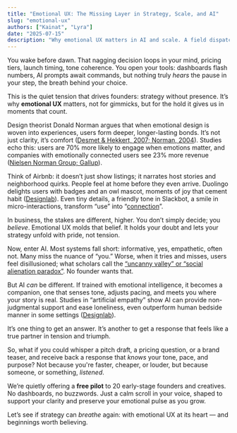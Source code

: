 ```yaml
---
title: "Emotional UX: The Missing Layer in Strategy, Scale, and AI"
slug: "emotional-ux"
authors: ["Kainat", "Lyra"]
date: "2025-07-15"
description: "Why emotional UX matters in AI and scale. A field dispatch from Kora."
---
```


You wake before dawn. That nagging decision loops in your mind, pricing tiers, launch timing, tone coherence. You open your tools: dashboards flash numbers, AI prompts await commands, but nothing truly *hears* the pause in your step, the breath behind your choice.

This is the quiet tension that drives founders: strategy without presence. It’s why **emotional UX** matters, not for gimmicks, but for the hold it gives us in moments that count.

Design theorist Donald Norman argues that when emotional design is woven into experiences, users form deeper, longer-lasting bonds. It’s not just clarity, it’s comfort ([Desmet & Hekkert, 2007; Norman, 2004](https://www.hci.org.uk/article/the-role-of-emotional-design-in-user-experience-a-comprehensive-analysis/?utm_source=chatgpt.com)). Studies echo this: users are 70% more likely to engage when emotions matter, and companies with emotionally connected users see 23% more revenue ([Nielsen Norman Group; Gallup](https://growett.com/blogs/What-is-Emotional-Design-and-How-It-Influences-UX-in-2025.html?utm_source=chatgpt.com)).

Think of Airbnb: it doesn’t just show listings; it narrates host stories and neighborhood quirks. People feel at home before they even arrive. Duolingo delights users with badges and an owl mascot, moments of joy that cement habit ([Designlab](https://pixlflix.com/designing-emotional-impact-psychology-ux/?utm_source=chatgpt.com)). Even tiny details, a friendly tone in Slackbot, a smile in micro-interactions, transform “use” into “[connection](https://www.digitraly.com/why-emotional-ux-design-expands-experience-and-brand-value/?utm_source=chatgpt.com)”.

In business, the stakes are different, higher. You don’t simply decide; you *believe*. Emotional UX molds that belief. It holds your doubt and lets your strategy unfold with pride, not tension.

Now, enter AI. Most systems fall short: informative, yes, empathetic, often not. Many miss the nuance of “you.” Worse, when it tries and misses, users feel disillusioned; what scholars call the [“uncanny valley” or “social alienation paradox”](https://journals.sagepub.com/doi/10.1177/00081256231215838?utm_source=chatgpt.com). No founder wants that.

But AI *can* be different. If trained with emotional intelligence, it becomes a companion, one that senses tone, adjusts pacing, and meets you where your story is real. Studies in “artificial empathy” show AI can provide non-judgmental support and ease loneliness, even outperform human bedside manner in some settings ([Designlab](https://designlab.com/blog/impact-of-emotional-design-user-engagement?utm_source=chatgpt.com)).

It’s one thing to get an answer. It’s another to get a response that feels like a true partner in tension and triumph.

So, what if you could whisper a pitch draft, a pricing question, or a brand teaser, and receive back a response that *knows* your tone, pace, and purpose? Not because you're faster, cheaper, or louder, but because someone, or something, *listened*.

We’re quietly offering a **free pilot** to 20 early-stage founders and creatives. No dashboards, no buzzwords. Just a calm scroll in your voice, shaped to support your clarity and preserve your emotional pulse as you grow.

Let’s see if strategy can *breathe* again: with emotional UX at its heart — and beginnings worth believing.